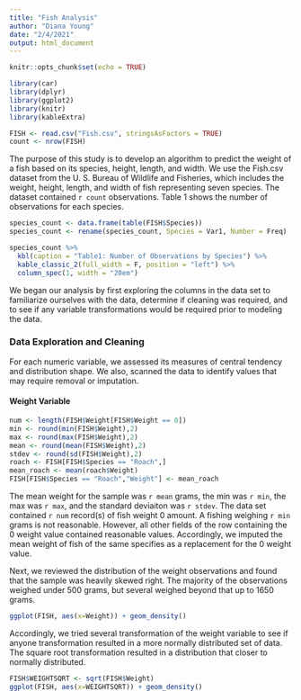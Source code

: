 ```yaml
---
title: "Fish Analysis"
author: "Diana Young"
date: "2/4/2021"
output: html_document
---
```


```r
knitr::opts_chunk$set(echo = TRUE)
```



```r
library(car)
library(dplyr)
library(ggplot2)
library(knitr)
library(kableExtra)
```


``` r
FISH <- read.csv("Fish.csv", stringsAsFactors = TRUE)
count <- nrow(FISH)
```
The purpose of this study is to develop an algorithm to predict the weight of a fish based on its species, height, length, and width.  We use the Fish.csv dataset from the U. S. Bureau of Wildlife and Fisheries, which includes the weight, height, length, and width of fish  representing seven species. The dataset contained `r count` observations.  Table 1 shows the number of observations for each species.  

``` r
species_count <- data.frame(table(FISH$Species))
species_count <- rename(species_count, Species = Var1, Number = Freq)

species_count %>%
  kbl(caption = "Table1: Number of Observations by Species") %>%
  kable_classic_2(full_width = F, position = "left") %>%
  column_spec(1, width = "20em")
```

We began our analysis by first exploring the columns in the data set to familiarize ourselves with the data, determine if cleaning was required, and to see if any variable transformations would be required prior to modeling the data.  



### Data Exploration and Cleaning

For each numeric variable, we assessed its measures of central tendency and distribution shape.  We also, scanned the data to identify values that may require removal or imputation.  

#### Weight Variable
``` r
num <- length(FISH$Weight[FISH$Weight == 0])
min <- round(min(FISH$Weight),2)
max <- round(max(FISH$Weight),2)
mean <- round(mean(FISH$Weight),2)
stdev <- round(sd(FISH$Weight),2)
roach <- FISH[FISH$Species == "Roach",]
mean_roach <- mean(roach$Weight)
FISH[FISH$Species == "Roach","Weight"] <- mean_roach
```
The mean weight for the sample was `r mean` grams, the min was `r min`, the max was `r max`, and the standard deviaiton was `r stdev`.  The data set contained `r num` record(s) of fish weight 0 amount. A fishing weighing `r min` grams is not reasonable. However, all other fields of the row containing the 0 weight value contained reasonable values.  Accordingly, we imputed the mean weight of fish of the same specifies as a replacement for the 0 weight value.  

Next, we reviewed the distribution of the weight observations and found that the sample was heavily skewed right.   The majority of the observations weighed under 500 grams, but several weighed beyond that up to 1650 grams.    

``` r
ggplot(FISH, aes(x=Weight)) + geom_density()


```




Accordingly, we tried several transformation of the weight variable to see if anyone transformation resulted in a more normally distributed set of data.  The square root transformation resulted in a distribution that closer to normally distributed.  



``` r
FISH$WEIGHTSQRT <- sqrt(FISH$Weight)
ggplot(FISH, aes(x=WEIGHTSQRT)) + geom_density()


```


